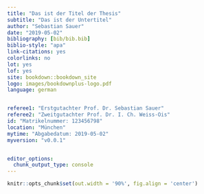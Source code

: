 ```yaml
--- 
title: "Das ist der Titel der Thesis"
subtitle: "Das ist der Untertitel"
author: "Sebastian Sauer"
date: "2019-05-02"
bibliography: [bib/bib.bib]
biblio-style: "apa"
link-citations: yes
colorlinks: no  
lot: yes
lof: yes
site: bookdown::bookdown_site
logo: images/bookdownplus-logo.pdf
language: german


referee1: "Erstgutachter Prof. Dr. Sebastian Sauer"
referee2: "Zweitgutachter Prof. Dr. I. Ch. Weiss-Ois"
id: "Matrikelnummer: 123456798"
location: "München"
mytime: "Abgabedatum: 2019-05-02"
myversion: "v0.0.1"


editor_options: 
  chunk_output_type: console
---
```


```r
knitr::opts_chunk$set(out.width = '90%', fig.align = 'center')
```



